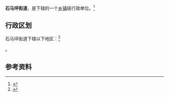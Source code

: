 {{中国乡级行政区|62/05/02/006/000}}

'''石马坪街道'''，是{{PRC admin/fullname|62/05/02/006/000|3}}下辖的一个[[乡镇|乡镇]]级行政单位。<ref>{{PRC admin/ref sgc|{{PRC admin/parent|62/05/02/006/000}}}}</ref>

== 行政区划 ==

石马坪街道下辖以下地区：<ref>{{PRC admin/ref sgc|62/05/02/006/000}}</ref>

{{PRC admin/children|62/05/02/006/000}}。

== 参考资料 ==

{{reflist}}

{{行政区划小作品}}
{{PRC admin/navcat|62/05/02/006/000}}